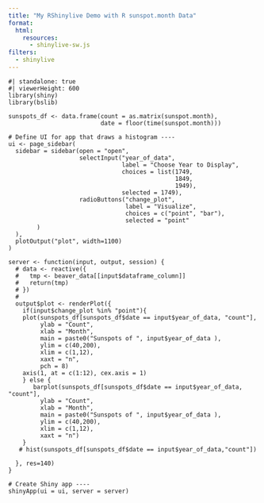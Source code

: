 ```yaml
---
title: "My RShinylive Demo with R sunspot.month Data"
format:
  html:
    resources: 
      - shinylive-sw.js
filters:
  - shinylive
---
```


```shinylive-r
#| standalone: true
#| viewerHeight: 600
library(shiny)
library(bslib)

sunspots_df <- data.frame(count = as.matrix(sunspot.month),
                          date = floor(time(sunspot.month)))

# Define UI for app that draws a histogram ----
ui <- page_sidebar(
  sidebar = sidebar(open = "open",
                    selectInput("year_of_data",
                                label = "Choose Year to Display",
                                choices = list(1749,
                                               1849,
                                               1949),
                                selected = 1749),
                    radioButtons("change_plot",
                                 label = "Visualize",
                                 choices = c("point", "bar"),
                                 selected = "point"
        )
  ),
  plotOutput("plot", width=1100)
)

server <- function(input, output, session) {
  # data <- reactive({
  #   tmp <- beaver_data[[input$dataframe_column]]
  #   return(tmp)
  # })
  # 
  output$plot <- renderPlot({
    if(input$change_plot %in% "point"){
    plot(sunspots_df[sunspots_df$date == input$year_of_data, "count"],
         ylab = "Count",
         xlab = "Month",
         main = paste0("Sunspots of ", input$year_of_data ),
         ylim = c(40,200),
         xlim = c(1,12),
         xaxt = "n",
         pch = 8)
    axis(1, at = c(1:12), cex.axis = 1)
    } else {
       barplot(sunspots_df[sunspots_df$date == input$year_of_data, "count"],
         ylab = "Count",
         xlab = "Month",
         main = paste0("Sunspots of ", input$year_of_data ),
         ylim = c(40,200),
         xlim = c(1,12),
         xaxt = "n")
    }
   # hist(sunspots_df[sunspots_df$date == input$year_of_data,"count"])
   
  }, res=140)
}

# Create Shiny app ----
shinyApp(ui = ui, server = server)
```